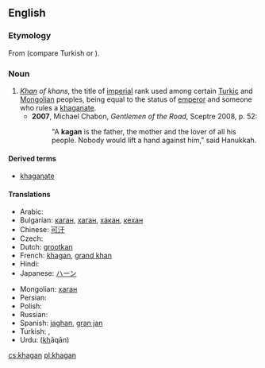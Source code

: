 ==English==

===Etymology===
From {{etyl|otk}} {{term||tr=kaɣan|lang=otk}} (compare Turkish {{term|hakan|lang=tr}} or {{term|kağan|lang=tr}}).

===Noun===
{{en-noun}}

# ''[[khan|Khan]] of khans'', the title of [[imperial]] rank used among certain [[Turkic]] and [[Mongolian]] peoples, being equal to the status of [[emperor]] and someone who rules a [[khaganate]].
#* '''2007''', Michael Chabon, ''Gentlemen of the Road'', Sceptre 2008, p. 52:
#*: "A '''kagan''' is the father, the mother and the lover of all his people.  Nobody would lift a hand against him," said Hanukkah.

====Derived terms====
* [[khaganate]]

====Translations====
{{trans-top|title of imperial rank}}
* Arabic: {{t-|ar|خاقان|tr=khāqān}}
* Bulgarian: [[каган]], [[хаган]], [[хакан]], [[кехан]]
* Chinese: [[可汗]]
* Czech: {{t-|cs|kagan|m}}
* Dutch: [[grootkan]]
* French: [[khagan#French|khagan]], [[grand khan]]
* Hindi: {{t-|hi|ख़ाक़ान|m|tr=<u>kh</u>āqān}}
* Japanese: [[ハーン]]
{{trans-mid}}
* Mongolian: [[хаган]]
* Persian: {{t+|fa|خاقان|tr=khāqān}}
* Polish: {{t-|pl|kagan}}
* Russian: {{t+|ru|каган|m}}
* Spanish: [[jaghan]], [[gran jan]]
* Turkish: {{t+|tr|kağan}}, {{t+|tr|hakan}}
* Urdu: {{ur-Arab|[[خاقان]]}} (<u>kh</u>āqān) {{m}}
{{trans-bottom}}

[[cs:khagan]]
[[pl:khagan]]
